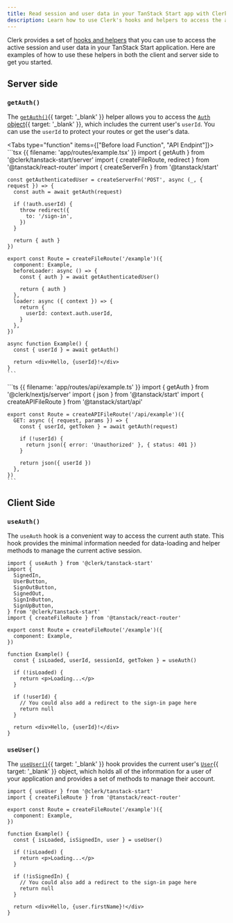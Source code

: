 ```yaml
---
title: Read session and user data in your TanStack Start app with Clerk
description: Learn how to use Clerk's hooks and helpers to access the active session and user data in your TanStack Start application.
---
```


Clerk provides a set of [hooks and helpers](/docs/references/tanstack-start/overview#client-side-helpers) that you can use to access the active session and user data in your TanStack Start application. Here are examples of how to use these helpers in both the client and server side to get you started.

## Server side

### `getAuth()`

The [`getAuth()`](/docs/references/nextjs/get-auth){{ target: '_blank' }} helper allows you to access the [`Auth` object](/docs/references/nextjs/auth-object){{ target: '_blank' }}, which includes the current user's `userId`. You can use the `userId` to protect your routes or get the user's data.

<Tabs type="function" items={["Before load Function", "API Endpint"]}>
  <Tab>
    ```tsx {{ filename: 'app/routes/example.tsx' }}
    import { getAuth } from '@clerk/tanstack-start/server'
    import { createFileRoute, redirect } from '@tanstack/react-router'
    import { createServerFn } from '@tanstack/start'

    const getAuthenticatedUser = createServerFn('POST', async (_, { request }) => {
      const auth = await getAuth(request)

      if (!auth.userId) {
        throw redirect({
          to: '/sign-in',
        })
      }

      return { auth }
    })

    export const Route = createFileRoute('/example')({
      component: Example,
      beforeLoader: async () => {
        const { auth } = await getAuthenticatedUser()

        return { auth }
      },
      loader: async ({ context }) => {
        return {
          userId: context.auth.userId,
        }
      },
    })

    async function Example() {
      const { userId } = await getAuth()

      return <div>Hello, {userId}!</div>
    }
    ```
  </Tab>

  <Tab>
    ```ts {{ filename: 'app/routes/api/example.ts' }}
    import { getAuth } from '@clerk/nextjs/server'
    import { json } from '@tanstack/start'
    import { createAPIFileRoute } from '@tanstack/start/api'

    export const Route = createAPIFileRoute('/api/example')({
      GET: async ({ request, params }) => {
        const { userId, getToken } = await getAuth(request)

        if (!userId) {
          return json({ error: 'Unauthorized' }, { status: 401 })
        }

        return json({ userId })
      },
    })
    ```
  </Tab>
</Tabs>

## Client Side

### `useAuth()`

The `useAuth` hook is a convenient way to access the current auth state. This hook provides the minimal information needed for data-loading and helper methods to manage the current active session.

```tsx {{ filename: 'routes/example.tsx' }}
import { useAuth } from '@clerk/tanstack-start'
import {
  SignedIn,
  UserButton,
  SignOutButton,
  SignedOut,
  SignInButton,
  SignUpButton,
} from '@clerk/tanstack-start'
import { createFileRoute } from '@tanstack/react-router'

export const Route = createFileRoute('/example')({
  component: Example,
})

function Example() {
  const { isLoaded, userId, sessionId, getToken } = useAuth()

  if (!isLoaded) {
    return <p>Loading...</p>
  }

  if (!userId) {
    // You could also add a redirect to the sign-in page here
    return null
  }

  return <div>Hello, {userId}!</div>
}
```

### `useUser()`

The [`useUser()`](/docs/references/react/use-user){{ target: '_blank' }} hook provides the current user's [`User`](/docs/references/javascript/user/user){{ target: '_blank' }} object, which holds all of the information for a user of your application and provides a set of methods to manage their account.

```tsx {{ filename: 'routes/example.tsx' }}
import { useUser } from '@clerk/tanstack-start'
import { createFileRoute } from '@tanstack/react-router'

export const Route = createFileRoute('/example')({
  component: Example,
})

function Example() {
  const { isLoaded, isSignedIn, user } = useUser()

  if (!isLoaded) {
    return <p>Loading...</p>
  }

  if (!isSignedIn) {
    // You could also add a redirect to the sign-in page here
    return null
  }

  return <div>Hello, {user.firstName}!</div>
}
```

[get-auth]: /docs/references/tanstack-start/get-auth
